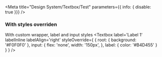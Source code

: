 

<Meta
  title="Design System/Textbox/Test"
  parameters={{ info: { disable: true }}}
/>

### With styles overriden
With custom wrapper, label and input styles
<Preview>
  <Story name="styles overriden">
    <Textbox
      label='Label 1'
      labelInline
      labelAlign='right'
      styleOverride={
        {
          root: { background: '#F0F0F0' },
          input: {
            flex: 'none',
            width: '150px',
          },
          label: { color: '#B4D455' }
        }
      }
    />
  </Story>
</Preview>
